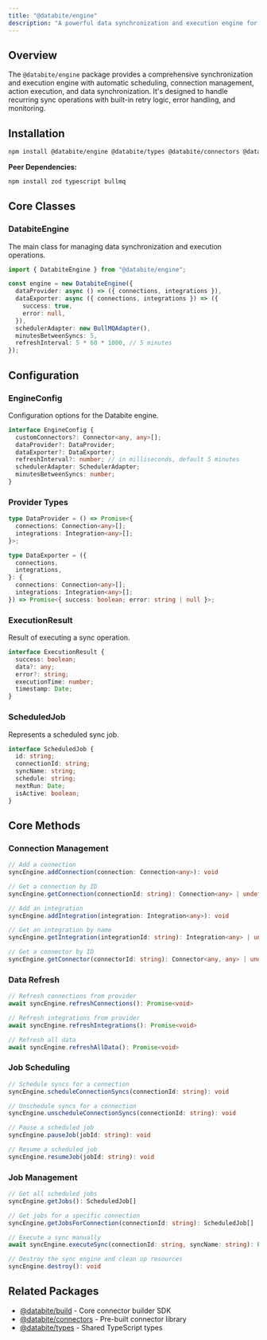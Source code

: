 ```yaml
---
title: "@databite/engine"
description: "A powerful data synchronization and execution engine for managing recurring sync operations"
---
```


## Overview

The `@databite/engine` package provides a comprehensive synchronization and execution engine with automatic scheduling, connection management, action execution, and data synchronization. It's designed to handle recurring sync operations with built-in retry logic, error handling, and monitoring.

## Installation

```bash
npm install @databite/engine @databite/types @databite/connectors @databite/build
```

**Peer Dependencies:**

```bash
npm install zod typescript bullmq
```

## Core Classes

### DatabiteEngine

The main class for managing data synchronization and execution operations.

```typescript
import { DatabiteEngine } from "@databite/engine";

const engine = new DatabiteEngine({
  dataProvider: async () => ({ connections, integrations }),
  dataExporter: async ({ connections, integrations }) => ({
    success: true,
    error: null,
  }),
  schedulerAdapter: new BullMQAdapter(),
  minutesBetweenSyncs: 5,
  refreshInterval: 5 * 60 * 1000, // 5 minutes
});
```

## Configuration

### EngineConfig

Configuration options for the Databite engine.

```typescript
interface EngineConfig {
  customConnectors?: Connector<any, any>[];
  dataProvider?: DataProvider;
  dataExporter?: DataExporter;
  refreshInterval?: number; // in milliseconds, default 5 minutes
  schedulerAdapter: SchedulerAdapter;
  minutesBetweenSyncs: number;
}
```

### Provider Types

```typescript
type DataProvider = () => Promise<{
  connections: Connection<any>[];
  integrations: Integration<any>[];
}>;

type DataExporter = ({
  connections,
  integrations,
}: {
  connections: Connection<any>[];
  integrations: Integration<any>[];
}) => Promise<{ success: boolean; error: string | null }>;
```

### ExecutionResult

Result of executing a sync operation.

```typescript
interface ExecutionResult {
  success: boolean;
  data?: any;
  error?: string;
  executionTime: number;
  timestamp: Date;
}
```

### ScheduledJob

Represents a scheduled sync job.

```typescript
interface ScheduledJob {
  id: string;
  connectionId: string;
  syncName: string;
  schedule: string;
  nextRun: Date;
  isActive: boolean;
}
```

## Core Methods

### Connection Management

```typescript
// Add a connection
syncEngine.addConnection(connection: Connection<any>): void

// Get a connection by ID
syncEngine.getConnection(connectionId: string): Connection<any> | undefined

// Add an integration
syncEngine.addIntegration(integration: Integration<any>): void

// Get an integration by name
syncEngine.getIntegration(integrationId: string): Integration<any> | undefined

// Get a connector by ID
syncEngine.getConnector(connectorId: string): Connector<any, any> | undefined
```

### Data Refresh

```typescript
// Refresh connections from provider
await syncEngine.refreshConnections(): Promise<void>

// Refresh integrations from provider
await syncEngine.refreshIntegrations(): Promise<void>

// Refresh all data
await syncEngine.refreshAllData(): Promise<void>
```

### Job Scheduling

```typescript
// Schedule syncs for a connection
syncEngine.scheduleConnectionSyncs(connectionId: string): void

// Unschedule syncs for a connection
syncEngine.unscheduleConnectionSyncs(connectionId: string): void

// Pause a scheduled job
syncEngine.pauseJob(jobId: string): void

// Resume a scheduled job
syncEngine.resumeJob(jobId: string): void
```

### Job Management

```typescript
// Get all scheduled jobs
syncEngine.getJobs(): ScheduledJob[]

// Get jobs for a specific connection
syncEngine.getJobsForConnection(connectionId: string): ScheduledJob[]

// Execute a sync manually
await syncEngine.executeSync(connectionId: string, syncName: string): Promise<ExecutionResult>

// Destroy the sync engine and clean up resources
syncEngine.destroy(): void
```

## Related Packages

- [@databite/build](/packages/build) - Core connector builder SDK
- [@databite/connectors](/packages/connectors) - Pre-built connector library
- [@databite/types](/packages/types) - Shared TypeScript types
